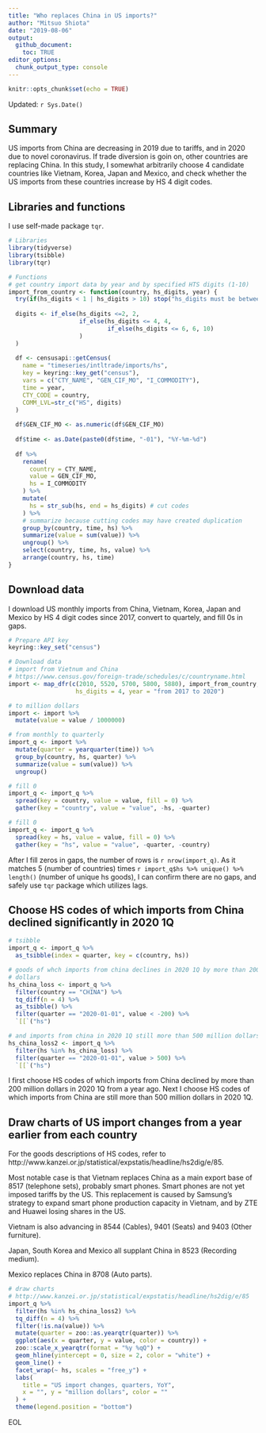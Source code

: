 ```yaml
---
title: "Who replaces China in US imports?"
author: "Mitsuo Shiota"
date: "2019-08-06"
output: 
  github_document:
    toc: TRUE
editor_options: 
  chunk_output_type: console
---
```


```r
knitr::opts_chunk$set(echo = TRUE)
```
Updated: `r Sys.Date()`

## Summary

US imports from China are decreasing in 2019 due to tariffs, and in 2020 due to novel coronavirus. If trade diversion is goin on, other countries are replacing China. In this study, I somewhat arbitrarily choose 4 candidate countries like Vietnam, Korea, Japan and Mexico, and check whether the US imports from these countries increase by HS 4 digit codes.


## Libraries and functions

I use self-made package `tqr`.

```r
# Libraries
library(tidyverse)
library(tsibble)
library(tqr)

# Functions
# get country import data by year and by specified HTS digits (1-10)
import_from_country <- function(country, hs_digits, year) {
  try(if(hs_digits < 1 | hs_digits > 10) stop("hs_digits must be between 1 and 10"))
  
  digits <- if_else(hs_digits <=2, 2,
                    if_else(hs_digits <= 4, 4,
                            if_else(hs_digits <= 6, 6, 10)
                    )
  )
  
  df <- censusapi::getCensus(
    name = "timeseries/intltrade/imports/hs",
    key = keyring::key_get("census"),
    vars = c("CTY_NAME", "GEN_CIF_MO", "I_COMMODITY"),
    time = year,
    CTY_CODE = country,
    COMM_LVL=str_c("HS", digits)
  )
  
  df$GEN_CIF_MO <- as.numeric(df$GEN_CIF_MO)
  
  df$time <- as.Date(paste0(df$time, "-01"), "%Y-%m-%d")
  
  df %>% 
    rename(
      country = CTY_NAME,
      value = GEN_CIF_MO,
      hs = I_COMMODITY
    ) %>% 
    mutate(
      hs = str_sub(hs, end = hs_digits) # cut codes
    ) %>% 
    # summarize because cutting codes may have created duplication
    group_by(country, time, hs) %>% 
    summarize(value = sum(value)) %>% 
    ungroup() %>% 
    select(country, time, hs, value) %>% 
    arrange(country, hs, time)
}

```
## Download data

I download US monthly imports from China, Vietnam, Korea, Japan and Mexico by HS 4 digit codes since 2017, convert to quartely, and fill 0s in gaps.

```r
# Prepare API key
keyring::key_set("census")

```

```r
# Download data
# import from Vietnum and China
# https://www.census.gov/foreign-trade/schedules/c/countryname.html
import <- map_dfr(c(2010, 5520, 5700, 5800, 5880), import_from_country,
                   hs_digits = 4, year = "from 2017 to 2020")

# to million dollars
import <- import %>% 
  mutate(value = value / 1000000)

# from monthly to quarterly
import_q <- import %>% 
  mutate(quarter = yearquarter(time)) %>% 
  group_by(country, hs, quarter) %>% 
  summarize(value = sum(value)) %>% 
  ungroup()

# fill 0
import_q <- import_q %>% 
  spread(key = country, value = value, fill = 0) %>% 
  gather(key = "country", value = "value", -hs, -quarter)

# fill 0
import_q <- import_q %>% 
  spread(key = hs, value = value, fill = 0) %>% 
  gather(key = "hs", value = "value", -quarter, -country)


```

After I fill zeros in gaps, the number of rows is `r nrow(import_q)`. As it matches 5 (number of countries) times `r import_q$hs %>% unique() %>% length()` (number of unique hs goods), I can confirm there are no gaps, and safely use `tqr` package which utilizes lags.


## Choose HS codes of which imports from China declined significantly in 2020 1Q

```r
# tsibble
import_q <- import_q %>% 
  as_tsibble(index = quarter, key = c(country, hs))

# goods of whch imports from china declines in 2020 1Q by more than 200 million
# dollars
hs_china_loss <- import_q %>% 
  filter(country == "CHINA") %>% 
  tq_diff(n = 4) %>% 
  as_tsibble() %>% 
  filter(quarter == "2020-01-01", value < -200) %>% 
  `[[`("hs")

# and imports from china in 2020 1Q still more than 500 million dollars
hs_china_loss2 <- import_q %>% 
  filter(hs %in% hs_china_loss) %>% 
  filter(quarter == "2020-01-01", value > 500) %>% 
  `[[`("hs")

```

I first choose HS codes of which imports from China declined by more than 200 million dollars in 2020 1Q from a year ago. Next I choose HS codes of which imports from China are still more than 500 million dollars in 2020 1Q.

## Draw charts of US import changes from a year earlier from each country

For the goods descriptions of HS codes, refer to http://www.kanzei.or.jp/statistical/expstatis/headline/hs2dig/e/85.

Most notable case is that Vietnam replaces China as a main export base of 8517 (telephone sets), probably smart phones. Smart phones are not yet imposed tariffs by the US. This replacement is caused by Samsung's strategy to expand smart phone production capacity in Vietnam, and by ZTE and Huawei losing shares in the US. 

Vietnam is also advancing in 8544 (Cables), 9401 (Seats) and 9403 (Other furniture).

Japan, South Korea and Mexico all supplant China in 8523 (Recording medium).

Mexico replaces China in 8708 (Auto parts).  

```r
# draw charts
# http://www.kanzei.or.jp/statistical/expstatis/headline/hs2dig/e/85
import_q %>% 
  filter(hs %in% hs_china_loss2) %>% 
  tq_diff(n = 4) %>% 
  filter(!is.na(value)) %>% 
  mutate(quarter = zoo::as.yearqtr(quarter)) %>% 
  ggplot(aes(x = quarter, y = value, color = country)) +
  zoo::scale_x_yearqtr(format = "%y %qQ") +
  geom_hline(yintercept = 0, size = 2, color = "white") +
  geom_line() +
  facet_wrap(~ hs, scales = "free_y") +
  labs(
    title = "US import changes, quarters, YoY",
    x = "", y = "million dollars", color = ""
  ) +
  theme(legend.position = "bottom")

```

EOL